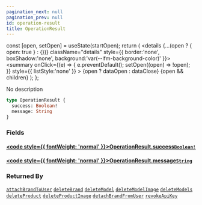 ```yaml
---
pagination_next: null
pagination_prev: null
id: operation-result
title: OperationResult
---
```









  const [open, setOpen] = useState(startOpen);
  return (
    <details {...(open ? { open: true } : {})} className="details" style={{ border:'none', boxShadow:'none', background:'var(--ifm-background-color)' }}>
      <summary
        onClick={(e) => {
          e.preventDefault();
          setOpen((open) => !open);
        }}
        style={{ listStyle:'none' }}
      >
      {open ? dataOpen : dataClose}
      </summary>
      {open && children}
    </details>
  );
};








No description


```graphql
type OperationResult {
  success: Boolean!
  message: String
}
```




### Fields

#### [<code style={{ fontWeight: 'normal' }}>OperationResult.<b>success</b></code>](#)<Bullet />[`Boolean!`](/types/scalars/boolean) <Badge class="badge badge--secondary" text="non-null"/> <Badge class="badge badge--secondary" text="scalar"/> 
> 
> 
> 
> 

#### [<code style={{ fontWeight: 'normal' }}>OperationResult.<b>message</b></code>](#)<Bullet />[`String`](/types/scalars/string) <Badge class="badge badge--secondary" text="scalar"/> 
> 
> 
> 
> 





### Returned By

[`attachBrandToUser`](/api/mutations/attach-brand-to-user)  <Badge class="badge badge--secondary" text="mutation"/><Bullet />[`deleteBrand`](/api/mutations/delete-brand)  <Badge class="badge badge--secondary" text="mutation"/><Bullet />[`deleteModel`](/api/mutations/delete-model)  <Badge class="badge badge--secondary" text="mutation"/><Bullet />[`deleteModelImage`](/api/mutations/delete-model-image)  <Badge class="badge badge--secondary" text="mutation"/><Bullet />[`deleteModels`](/api/mutations/delete-models)  <Badge class="badge badge--secondary" text="mutation"/><Bullet />[`deleteProduct`](/api/mutations/delete-product)  <Badge class="badge badge--secondary" text="mutation"/><Bullet />[`deleteProductImage`](/api/mutations/delete-product-image)  <Badge class="badge badge--secondary" text="mutation"/><Bullet />[`detachBrandFromUser`](/api/mutations/detach-brand-from-user)  <Badge class="badge badge--secondary" text="mutation"/><Bullet />[`revokeApiKey`](/api/mutations/revoke-api-key)  <Badge class="badge badge--secondary" text="mutation"/>

